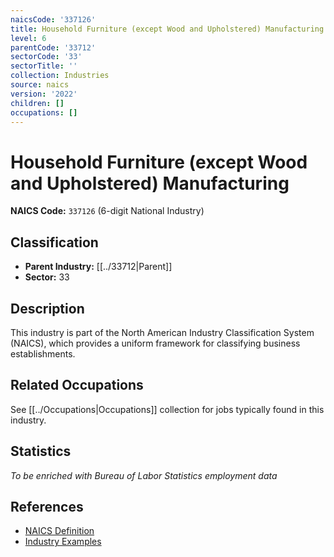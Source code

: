 ```yaml
---
naicsCode: '337126'
title: Household Furniture (except Wood and Upholstered) Manufacturing
level: 6
parentCode: '33712'
sectorCode: '33'
sectorTitle: ''
collection: Industries
source: naics
version: '2022'
children: []
occupations: []
---
```

# Household Furniture (except Wood and Upholstered) Manufacturing

**NAICS Code:** `337126` (6-digit National Industry)

## Classification

- **Parent Industry:** [[../33712|Parent]]
- **Sector:** 33

## Description

This industry is part of the North American Industry Classification System (NAICS), which provides a uniform framework for classifying business establishments.

## Related Occupations

See [[../Occupations|Occupations]] collection for jobs typically found in this industry.

## Statistics

*To be enriched with Bureau of Labor Statistics employment data*

## References

- [NAICS Definition](https://www.census.gov/naics/)
- [Industry Examples](https://www.census.gov/naics/2022NAICS/)
